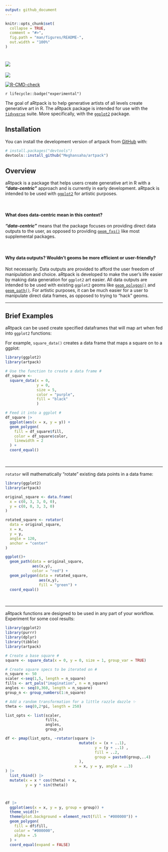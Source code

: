 ```yaml
---
output: github_document
---
```


```r
knitr::opts_chunk$set(
  collapse = TRUE,
  comment = "#>",
  fig.path = "man/figures/README-",
  out.width = "100%"
)
```

# <img src="man/figures/logo.png" align="center">

<!-- badges: start -->

[![](https://codecov.io/gh/Meghansaha/artpack/branch/master/graph/badge.svg?token=X1Y9P4QEVC)](https://codecov.io/gh/Meghansaha/artpack)

[![R-CMD-check](https://github.com/Meghansaha/artpack/actions/workflows/R-CMD-check.yaml/badge.svg)](https://github.com/Meghansaha/artpack/actions/workflows/R-CMD-check.yaml)

<!-- badges: end -->

`r lifecycle::badge("experimental")`

The goal of aRtpack is to help generative artists of all levels create generative art in R. The aRtpack package is intended for use with the [`tidyverse`](https://www.tidyverse.org/) suite. More specifically, with the [`ggplot2`](https://ggplot2.tidyverse.org/) package.

## Installation

You can install the development version of artpack from [GitHub](https://github.com/) with:

``` r
# install.packages("devtools")
devtools::install_github("Meghansaha/artpack")
```
## Overview
aRtpack is a package that helps users create generative art in R with a _**"data-centric"**_ approach and is currently in early development. aRtpack is intended to be used with [`ggplot2`](https://ggplot2.tidyverse.org/) for artistic purposes.

<br>

#### What does data-centric mean in this context?
_**"data-centric"**_ means that the package focuses on providing direct data outputs to the user, as opposed to providing [`geom_fxs()`](https://ggplot2.tidyverse.org/reference/#geoms) like most supplemental packages.

<br>

#### Why data outputs? Wouldn't geoms be more efficient or user-friendly?
Not necessarily. Data outputs are provided to afford the user freedom of manipulation and choice. aRtpack is developed to make the user's life easier by making data generation for `ggplot2` art easier. All data outputs are intended to be used with existing `ggplot2` geoms like [`geom_polygon()`](https://ggplot2.tidyverse.org/reference/geom_polygon.html) and [`geom_path()`](https://ggplot2.tidyverse.org/reference/geom_map.html). For artistic purposes, it can be much easier for a user to manipulate direct data frames, as opposed to trying to "hack" geoms.

---

## Brief Examples

aRtpack can be used create specified dataframes that will map art when fed into `ggplot2` functions:

For example, `square_data()` creates a data frame that maps a square on to a ggplot:
```r
library(ggplot2)
library(artpack)

# Use the function to create a data frame #
df_square <-
  square_data(x = 0,
              y = 0,
              size = 5,
              color = "purple",
              fill = "black"
              )

# Feed it into a ggplot #
df_square |>
  ggplot(aes(x = x, y = y)) +
  geom_polygon(
    fill = df_square$fill,
    color = df_square$color,
    linewidth = 2
  ) +
  coord_equal()


```

<br>

---

`rotator` will mathematically "rotate" existing data points in a data frame:
```r
library(ggplot2)
library(artpack)

original_square <- data.frame(
  x = c(0, 3, 3, 0, 0),
  y = c(0, 0, 3, 3, 0)
)

rotated_square <- rotator(
  data = original_square,
  x = x,
  y = y,
  angle = 120,
  anchor = "center"
)

ggplot()+
  geom_path(data = original_square,
            aes(x,y),
            color = "red") +
  geom_polygon(data = rotated_square,
               aes(x,y),
               fill = "green") +
  coord_equal()
```
<br>

---

aRtpack functions are designed to be used in any part of your workflow. Experiment for some cool results:
```r
library(ggplot2)
library(purrr)
library(dplyr)
library(tibble)
library(artpack)

# Create a base square #
square <- square_data(x = 0, y = 0, size = 1, group_var = TRUE) 

# Create square specs to be iterated on #
n_square <- 50
scaler <-seq(1,5, length = n_square)
fills <- art_pals("imagination", n = n_square)
angles <- seq(0,360, length = n_square)
group_n <- group_numbers(1:n_square)

# Add a random transformation for a little razzle dazzle ✨
theta <- seq(0,2*pi, length = 250)

list_opts <- list(scaler,
                  fills,
                  angles,
                  group_n)

df <- pmap(list_opts, ~rotator(square |>
                                 mutate(x = (x + ..1),
                                        y = (y + ..1) ,
                                        fill = ..2,
                                        group = paste0(group,..4)
                                 ),
                               x = x, y = y, angle = ..3)
) |> 
  list_rbind() |>
  mutate(x = x * cos(theta) + x,
         y = y * sin(theta))



df |>
  ggplot(aes(x = x, y = y, group = group)) +
  theme_void()+
  theme(plot.background = element_rect(fill = "#000000")) +
  geom_polygon(
    fill = df$fill,
    color = "#000000", 
    alpha = .5
  ) +
  coord_equal(expand = FALSE)

```
